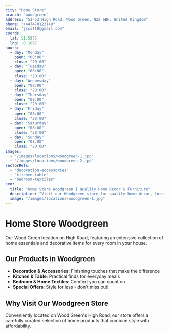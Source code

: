 ```yaml
---
city: "Home Store"
branch: "woodgreen"
address: "51-53 High Road, Wood Green, N22 6BH, United Kingdom"
phone: "+447470123149"
email: "jscsft0@gmail.com"
coords:
  lat: 51.5975
  lng: -0.1097
hours:
  - day: "Monday"
    open: "08:00"
    close: "20:00"
  - day: "Tuesday"
    open: "08:00"
    close: "20:00"
  - day: "Wednesday"
    open: "08:00"
    close: "20:00"
  - day: "Thursday"
    open: "08:00"
    close: "20:00"
  - day: "Friday"
    open: "08:00"
    close: "20:00"
  - day: "Saturday"
    open: "08:00"
    close: "20:00"
  - day: "Sunday"
    open: "08:00"
    close: "20:00"
images:
  - "/images/locations/woodgreen-1.jpg"
  - "/images/locations/woodgreen-2.jpg"
sectorRefs:
  - "decoration-accessories"
  - "kitchen-table"
  - "bedroom-textiles"
seo:
  title: "Home Store Woodgreen | Quality Home Decor & Furniture"
  description: "Visit our Woodgreen store for quality home decor, furniture, and accessories. Located on High Road, Wood Green."
  image: "/images/locations/woodgreen-1.jpg"
---
```


# Home Store Woodgreen

Our Wood Green location on High Road, featuring an extensive collection of home essentials and decorative items for every room in your house.

## Our Products in Woodgreen

- **Decoration & Accessories**: Finishing touches that make the difference
- **Kitchen & Table**: Practical finds for everyday meals  
- **Bedroom & Home Textiles**: Comfort you can count on
- **Special Offers**: Style for less - don't miss out!

## Why Visit Our Woodgreen Store

Conveniently located on Wood Green's High Road, our store offers a carefully curated selection of home products that combine style with affordability.
